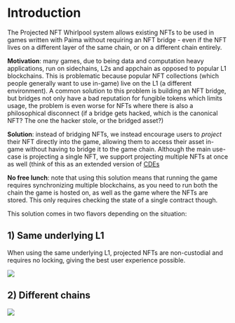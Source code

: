 
# Introduction

The Projected NFT Whirlpool system allows existing NFTs to be used in games written with Paima without requiring an NFT bridge - even if the NFT lives on a different layer of the same chain, or on a different chain entirely.

**Motivation**: many games, due to being data and computation heavy applications, run on sidechains, L2s and appchain as opposed to popular L1 blockchains. This is problematic because popular NFT collections (which people generally want to use in-game) live on the L1 (a different environment). A common solution to this problem is building an NFT bridge, but bridges not only have a bad reputation for fungible tokens which limits usage, the problem is even worse for NFTs where there is also a philosophical disconnect (if a bridge gets hacked, which is the canonical NFT? The one the hacker stole, or the bridged asset?)

**Solution**: instead of bridging NFTs, we instead encourage users to *project* their NFT directly into the game, allowing them to access their asset in-game without having to bridge it to the game chain. Although the main use-case is projecting a single NFT, we support projecting multiple NFTs at once as well (think of this as an extended version of [CDEs](../../3-react-to-events/2-chain-data-extensions/1-introduction.md)

**No free lunch**: note that using this solution means that running the game requires synchronizing multiple blockchains, as you need to run both the chain the game is hosted on, as well as the game where the NFTs are stored. This only requires checking the state of a single contract though.

This solution comes in two flavors depending on the situation:

## 1) Same underlying L1

When using the same underlying L1, projected NFTs are non-custodial and requires no locking, giving the best user experience possible.

<img src={SinglechainNft} className="img-full" />

## 2) Different chains

<img src={CrosschainNft} className="img-full" />

